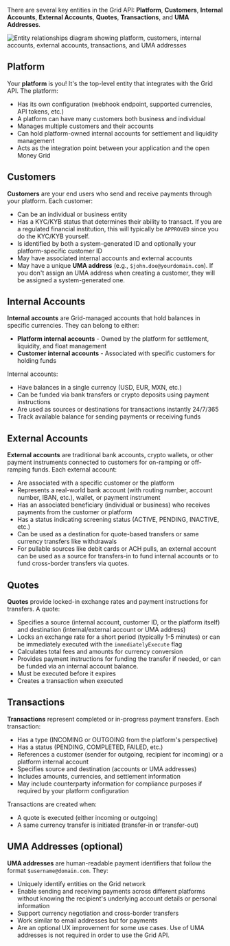 There are several key entities in the Grid API: **Platform**, **Customers**, **Internal Accounts**, **External Accounts**, **Quotes**, **Transactions**, and **UMA Addresses**.

<Frame>
<img src="/images/entities.png" alt="Entity relationships diagram showing platform, customers, internal accounts, external accounts, transactions, and UMA addresses" />
</Frame>

## Platform

Your **platform** is you! It's the top-level entity that integrates with the Grid API. The platform:

- Has its own configuration (webhook endpoint, supported currencies, API tokens, etc.)
- A platform can have many customers both business and individual
- Manages multiple customers and their accounts
- Can hold platform-owned internal accounts for settlement and liquidity management
- Acts as the integration point between your application and the open Money Grid

## Customers

**Customers** are your end users who send and receive payments through your platform. Each customer:

- Can be an individual or business entity
- Has a KYC/KYB status that determines their ability to transact. If you are a regulated financial institution, this will typically be `APPROVED` since you do the KYC/KYB yourself.
- Is identified by both a system-generated ID and optionally your platform-specific customer ID
- May have associated internal accounts and external accounts
- May have a unique **UMA address** (e.g., `$john.doe@yourdomain.com`). If you don't assign an UMA address when creating a customer, they will be assigned a system-generated one.

## Internal Accounts

**Internal accounts** are Grid-managed accounts that hold balances in specific currencies. They can belong to either:

- **Platform internal accounts** - Owned by the platform for settlement, liquidity, and float management
- **Customer internal accounts** - Associated with specific customers for holding funds

Internal accounts:
- Have balances in a single currency (USD, EUR, MXN, etc.)
- Can be funded via bank transfers or crypto deposits using payment instructions
- Are used as sources or destinations for transactions instantly 24/7/365
- Track available balance for sending payments or receiving funds

## External Accounts

**External accounts** are traditional bank accounts, crypto wallets, or other payment instruments connected to customers
for on-ramping or off-ramping funds. Each external account:

- Are associated with a specific customer or the platform
- Represents a real-world bank account (with routing number, account number, IBAN, etc.), wallet, or payment instrument
- Has an associated beneficiary (individual or business) who receives payments from the customer or platform
- Has a status indicating screening status (ACTIVE, PENDING, INACTIVE, etc.)
- Can be used as a destination for quote-based transfers or same currency transfers like withdrawals
- For pullable sources like debit cards or ACH pulls, an external account can be used as a source for transfers-in to
  fund internal accounts or to fund cross-border transfers via quotes.

## Quotes

**Quotes** provide locked-in exchange rates and payment instructions for transfers. A quote:

- Specifies a source (internal account, customer ID, or the platform itself) and destination (internal/external account or UMA address)
- Locks an exchange rate for a short period (typically 1-5 minutes) or can be immediately executed with the `immediatelyExecute` flag
- Calculates total fees and amounts for currency conversion
- Provides payment instructions for funding the transfer if needed, or can be funded via an internal account balance.
- Must be executed before it expires
- Creates a transaction when executed

## Transactions

**Transactions** represent completed or in-progress payment transfers. Each transaction:

- Has a type (INCOMING or OUTGOING from the platform's perspective)
- Has a status (PENDING, COMPLETED, FAILED, etc.)
- References a customer (sender for outgoing, recipient for incoming) or a platform internal account
- Specifies source and destination (accounts or UMA addresses)
- Includes amounts, currencies, and settlement information
- May include counterparty information for compliance purposes if required by your platform configuration

Transactions are created when:
- A quote is executed (either incoming or outgoing)
- A same currency transfer is initiated (transfer-in or transfer-out)

## UMA Addresses (optional)

**UMA addresses** are human-readable payment identifiers that follow the format `$username@domain.com`. They:

- Uniquely identify entities on the Grid network
- Enable sending and receiving payments across different platforms without knowing the recipient's underlying account details or personal information
- Support currency negotiation and cross-border transfers
- Work similar to email addresses but for payments
- Are an optional UX improvement for some use cases. Use of UMA addresses is not required in order to use the Grid API.



